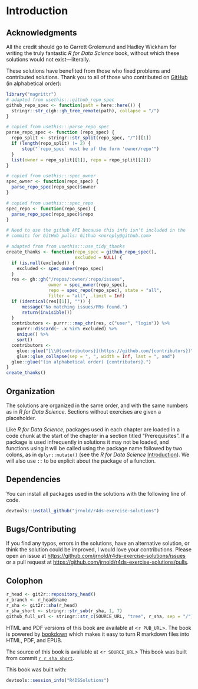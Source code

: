 # Introduction

## Acknowledgments {-}

All the credit should go to Garrett Grolemund and Hadley Wickham for writing the truly fantastic *R for Data Science* book,
without which these solutions would not exist---literally.

These solutions have benefited from those who fixed problems and contributed 
solutions. Thank you to all of those who contributed on
[GitHub](https://github.com/jrnold/r4ds-exercise-solutions/graphs/contributors) 
(in alphabetical order):
```r
library("magrittr")
# adapted from usethis:::github_repo_spec
github_repo_spec <- function(path = here::here()) {
  stringr::str_c(gh::gh_tree_remote(path), collapse = "/")
}

# copied from usethis:::parse_repo_spec
parse_repo_spec <- function (repo_spec) {
  repo_split <- stringr::str_split(repo_spec, "/")[[1]]
  if (length(repo_split) != 2) {
      stop("`repo_spec` must be of the form 'owner/repo'")
  }
  list(owner = repo_split[[1]], repo = repo_split[[2]])
}

# copied from usethis:::spec_owner
spec_owner <- function(repo_spec) {
  parse_repo_spec(repo_spec)$owner
}

# copied from usethis:::spec_repo
spec_repo <- function(repo_spec) {
  parse_repo_spec(repo_spec)$repo
}

# Need to use the github API because this info isn't included in the 
# commits for GitHub pulls: Github <noreply@github.com>

# adapted from from usethis:::use_tidy_thanks
create_thanks <- function(repo_spec = github_repo_spec(), 
                          excluded = NULL) {
  if (is.null(excluded)) {
    excluded <- spec_owner(repo_spec)
  }
  res <- gh::gh("/repos/:owner/:repo/issues", 
                owner = spec_owner(repo_spec), 
                repo = spec_repo(repo_spec), state = "all", 
                filter = "all", .limit = Inf)
  if (identical(res[[1]], "")) {
      message("No matching issues/PRs found.")
      return(invisible())
  }
  contributors <- purrr:::map_chr(res, c("user", "login")) %>%
    purrr::discard(~ .x %in% excluded) %>%
    unique() %>%
    sort()
  contributors <- 
    glue::glue("[\\@{contributors}](https://github.com/{contributors})") %>%
    glue::glue_collapse(sep = ", ", width = Inf, last = ", and")
  glue::glue("(in alphabetical order) {contributors}.")
}
create_thanks()
```

## Organization {-}

The solutions are organized in the same order, and with the 
same numbers as in *R for Data Science*. Sections without
exercises are given a placeholder.

Like *R for Data Science*, packages used in each chapter are loaded in a code chunk at the start of the chapter in a section titled "Prerequisites".
If a package is used infrequently in solutions it may not 
be loaded, and functions using it will be called using the 
package name followed by two colons, as in `dplyr::mutate()` (see the *R for Data Science* [Introduction](http://r4ds.had.co.nz/introduction.html#running-r-code)).
We will also use `::` to be explicit about the package of a
function.

## Dependencies {-}

You can install all packages used in the solutions with the 
following line of code.
```r
devtools::install_github("jrnold/r4ds-exercise-solutions")
```

## Bugs/Contributing {-}

If you find any typos, errors in the solutions, have an alternative solution,
or think the solution could be improved, I would love your contributions.
Please open an issue at <https://github.com/jrnold/r4ds-exercise-solutions/issues> or a pull request at
<https://github.com/jrnold/r4ds-exercise-solutions/pulls>.

## Colophon {-}

```r
r_head <- git2r::repository_head()
r_branch <- r_head$name
r_sha <- git2r::sha(r_head)
r_sha_short <- stringr::str_sub(r_sha, 1, 7)
github_full_url <- stringr::str_c(SOURCE_URL, "tree", r_sha, sep = "/")
```

HTML and PDF versions of this book are available at <`r PUB_URL`>.
The book is powered by [bookdown](https://bookdown.org) which makes it easy to turn R markdown files into HTML, PDF, and EPUB.

The source of this book is available at <`r SOURCE_URL`>
This book was built from commit [`r r_sha_short`](`r github_full_url`).

This book was built with:
```r
devtools::session_info("R4DSSolutions")
```

<!-- match unopened div --><div>
